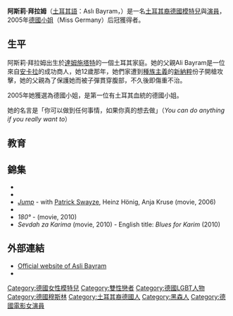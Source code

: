 {{Infobox Model
| name        = 阿斯莉·拜拉姆
| image       = Asli_Bayram.jpg
| imagesize   = 200px
| caption     = 2003年的阿斯莉·拜拉姆
| birthdate  = {{Birth date and age|1981|04|01}}
| birthplace = {{DEU}}[[達姆施塔特|達姆施塔特]]
| occupation  = [[演員|演員]]、[[模特兒|模特兒]]
| homepage     = {{url|www.asli-bayram.com/}}
}}

'''阿斯莉·拜拉姆'''（[[土耳其語|土耳其語]]：Aslı Bayram，{{bd|1981年|4月1日|catIdx=Bayram}}）是一名[[土耳其裔德國人|土耳其裔德國]][[模特兒|模特兒]]與[[演員|演員]]，2005年[[德國小姐|德國小姐]]（Miss Germany）后冠獲得者。

==生平==
阿斯莉·拜拉姆出生於[[達姆施塔特|達姆施塔特]]的一個土耳其家庭。她的父親Ali Bayram是一位來自[[安卡拉|安卡拉]]的成功商人，她12歲那年，她們家遭到[[種族主義|種族主義]]的[[新納粹|新納粹]]份子開槍攻擊，她的父親為了保護她而被子彈貫穿腹部，不久後即傷重不治。

2005年她獲選為德國小姐，是第一位有土耳其血統的德國小姐。

她的名言是「你可以做到任何事情，如果你真的想去做」（''You can do anything if you really want to''）

==教育==

==錦集==
* {{imdb title|id=0468028|title=Miss Universe 2005}}
* {{imdb title|id=0476148|title=Beyza'nin kadinlari}} 
* ''[[Jump|Jump]]'' - with [[Patrick_Swayze|Patrick Swayze]], Heinz Hönig, Anja Kruse  (movie, 2006)
* {{imdb title|id=0476148|title=Short Cut to Hollywood}} 
* ''180°'' - (movie, 2010)
* ''Sevdah za Karima'' (movie, 2010) - English title: ''Blues for Karim'' (2010)

==外部連結==
* [http://www.asli-bayram.com Official website of Asli Bayram] {{Wayback|url=http://www.asli-bayram.com/ |date=20080930164717 }}
* {{imdb name|id=1971337|name=Asli Bayram}}

{{Authority control}}
{{Germany-bio-stub}}
{{娛樂人物小作品}}
{{DEFAULTSORT:Bayram, Aslı}}
[[Category:德國女性模特兒|Category:德國女性模特兒]]
[[Category:雙性戀者|Category:雙性戀者]]
[[Category:德國LGBT人物|Category:德國LGBT人物]]
[[Category:德國穆斯林|Category:德國穆斯林]]
[[Category:土耳其裔德國人|Category:土耳其裔德國人]]
[[Category:黑森人|Category:黑森人]]
[[Category:德國電影女演員|Category:德國電影女演員]]